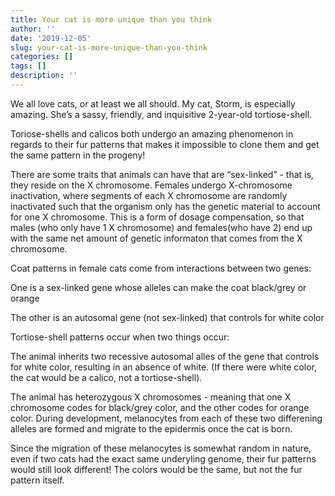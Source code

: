 ```yaml
---
title: Your cat is more unique than you think
author: ''
date: '2019-12-05'
slug: your-cat-is-more-unique-than-you-think
categories: []
tags: []
description: ''
---
```


We all love cats, or at least we all should. My cat, Storm, is especially amazing. She's a sassy, friendly, and inquisitive 2-year-old tortiose-shell. 

Toriose-shells and calicos both undergo an amazing phenomenon in regards to their fur patterns that makes it impossible to clone them and get the same pattern in the progeny!

There are some traits that animals can have that are "sex-linked" - that is, they reside on the X chromosome. Females undergo X-chromosome inactivation, where segments of each X chromosome are randomly inactivated such that the organism only has the genetic material to account for one X chromosome. This is a form of dosage compensation, so that males (who only have 1 X chromosome) and females(who have 2) end up with the same net amount of genetic informaton that comes from the X chromosome. 

Coat patterns in female cats come from interactions between two genes:

One is a sex-linked gene whose alleles can make the coat black/grey or orange

The other is an autosomal gene (not sex-linked) that controls for white color

Tortiose-shell patterns occur when two things occur:

The animal inherits two recessive autosomal alles of the gene that controls for white color, resulting in an absence of white. (If there were white color, the cat would be a calico, not a tortiose-shell).

The animal has heterozygous X chromosomes - meaning that one X chromosome codes for black/grey color, and the other codes for orange color. During development, melanocytes from each of these two differening alleles are formed and migrate to the epidermis once the cat is born. 

Since the migration of these melanocytes is somewhat random in nature, even if two cats had the exact same underyling genome, their fur patterns would still look different! The colors would be the same, but not the fur pattern itself.  


